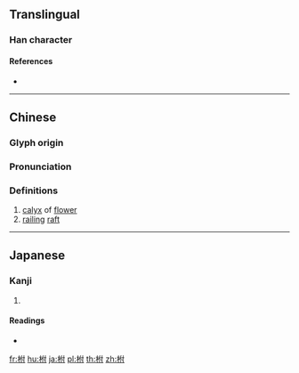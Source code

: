 ==Translingual==

===Han character===
{{Han char|rn=75|rad=木|as=05|sn=9|four=44900|canj=DODI|ids=⿰木付}}

====References====
* {{Han ref|kx=0518.210|dkj=14616|dj=0906.190|hdz=21185.010|uh=67CE|ud=26574|bh=CF53|bd=53075}}

----

==Chinese==
{{zh-forms}}

===Glyph origin===
{{Han etym}}

===Pronunciation===
{{zh-pron
|m=fū
|c=fu1
|mc=y
|oc=y
|ma=
|cat=n
}}

===Definitions===
{{zh-hanzi}}

# [[calyx]] of [[flower]]
# [[rail]]ing [[raft]]

----

==Japanese==

===Kanji===
{{ja-kanji|grade=|rs=木05}}

# {{defn|lang=ja|sort=木05}}

====Readings====
* {{ja-readings|on=[[ふ]] (fu)|kun=[[うてな]] (utena)}}

[[fr:柎]]
[[hu:柎]]
[[ja:柎]]
[[pl:柎]]
[[th:柎]]
[[zh:柎]]